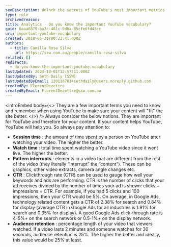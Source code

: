 ```yaml
---
seoDescription: Unlock the secrets of YouTube's most important metrics, including session time, watch time, pattern interrupts, CTR, and audience retention.
type: rule
archivedreason:
title: Analytics - Do you know the important YouTube vocabulary?
guid: 6aaa0879-ba3c-481c-9dba-85cfe6fd43ec
uri: important-youtube-vocabulary
created: 2018-05-21T00:23:41.000Z
authors:
  - title: Camilla Rosa Silva
    url: https://ssw.com.au/people/camilla-rosa-silva
related: []
redirects:
  - do-you-know-the-important-youtube-vocabulary
lastUpdated: 2024-10-01T12:57:11.000Z
lastUpdatedBy: Seth Daily [SSW]
lastUpdatedByEmail: 130118701+sethdaily@users.noreply.github.com
createdBy: FlorentDezettre
createdByEmail: FlorentDezettre@ssw.com.au
---
```


<introEmbed
  body={<>
They are a few important terms you need to know and remember when using YouTube to make sure your content will "fit" the site better.
  </>}
/>
Always consider the below notions. They are important for YouTube and therefore for your content. If your content helps YouTube, YouTube will help you. So always pay attention to:

* **Session time** : the amount of time spent by a person on YouTube after watching your video. The higher the better.
* **Watch time** : total time spent watching a YouTube video since it went live. The higher the better.
* **Pattern interrupts** : elements in a video that are different from the rest of the video (they literally “interrupt” the “content”). These can be graphics, other video extracts, camera angle changes etc.
* **CTR** : Clickthrough rate (CTR) can be used to gauge how well your keywords and ads are performing. CTR is the number of clicks that your ad receives divided by the number of times your ad is shown: clicks ÷ impressions = CTR. For example, if you had 5 clicks and 100 impressions, then your CTR would be 5%. On average, in Google Ads, technology related content gets a CTR of 2.38% for search and 0.84% for display (average CTR in Google Ads for all industries is 1.91% for search and 0.35% for display). A good Google Ads click-through rate is 4-5%+ on the search network or 0.5-1%+ on the display network.
* **Audience retention** : percentage length of your video that viewers watched. If a video lasts 2 minutes and someone watches for 30 seconds, audience retention is 25%. The higher the better and ideally, this value would be 25% at least.
